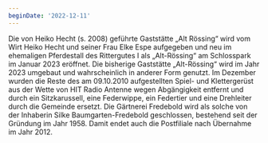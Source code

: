 ```yaml
---
beginDate: '2022-12-11'
---
```


Die von Heiko Hecht (s. 2008) geführte Gaststätte „Alt Rössing“ wird vom Wirt
Heiko Hecht und seiner Frau Elke Espe aufgegeben und neu im ehemaligen
Pferdestall des Rittergutes I als „Alt-Rössing“ am Schlosspark im Januar 2023
eröffnet. Die bisherige Gaststätte „Alt-Rössing“ wird im Jahr 2023 umgebaut und
wahrscheinlich in anderer Form genutzt. Im Dezember wurden die Reste des am
09.10.2010 aufgestellten Spiel- und Klettergerüst aus der Wette von HIT Radio
Antenne wegen Abgängigkeit entfernt und durch ein Sitzkarussell, eine
Federwippe, ein Federtier und eine Drehleiter durch die Gemeinde ersetzt. Die
Gärtnerei Fredebold wird als solche von der Inhaberin Silke Baumgarten-Fredebold
geschlossen, bestehend seit der Gründung im Jahr 1958. Damit endet auch die
Postfiliale nach Übernahme im Jahr 2012.
